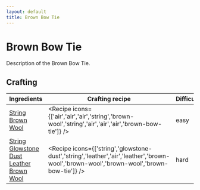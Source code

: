 ```yaml
---
layout: default
title: Brown Bow Tie
---
```



Brown Bow Tie
===================

Description of the Brown Bow Tie.

## Crafting

| Ingredients | Crafting recipe | Difficulty |
| ----------- | --------------- | ------------- |
| [String](https://minecraft.wiki/w/String)<br/>[Brown Wool](https://minecraft.wiki/w/Brown_Wool) | <Recipe icons={['air','air','air','string','brown-wool','string','air','air','air','brown-bow-tie']} /> | easy |
| [String](https://minecraft.wiki/w/String)<br/>[Glowstone Dust](https://minecraft.wiki/w/Glowstone_Dust)<br/>[Leather](https://minecraft.wiki/w/Leather)<br/>[Brown Wool](https://minecraft.wiki/w/Brown_Wool) | <Recipe icons={['string','glowstone-dust','string','leather','air','leather','brown-wool','brown-wool','brown-wool','brown-bow-tie']} /> | hard |

